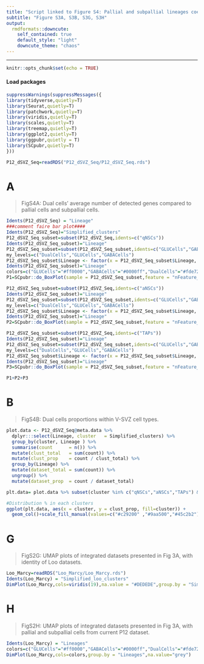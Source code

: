 ---
title: "Script linked to Figure S4: Pallial and subpallial lineages coexist within the dorsal V-SVZ, related to Fig 2 & 3."
subtitle: "Figure S3A, S3B, S3G, S3H"
output:
  rmdformats::downcute:
    self_contained: true
    default_style: "light"
    downcute_theme: "chaos"
---
***

```{r setup, include=FALSE}
knitr::opts_chunk$set(echo = TRUE)
```

#### Load packages

```{r,warning=FALSE, include=T}
suppressWarnings(suppressMessages({
library(tidyverse,quietly=T)
library(Seurat,quietly=T)
library(patchwork,quietly=T)
library(viridis,quietly=T)
library(scales,quietly=T)
library(treemap,quietly=T)
library(ggplot2,quietly=T)
library(ggpubr,quietly = T)
library(SCpubr,quietly=T)
}))
```

```{r,echo=FALSE}
P12_dSVZ_Seq=readRDS("P12_dSVZ_Seq/P12_dSVZ_Seq.rds")
```

# A

> FigS4A: Dual cells' average number of detected genes compared to pallial cells and subpallial cells.

```{r,fig.width=9,fig.height=5,fig.align="center"}
Idents(P12_dSVZ_Seq) = "Lineage"
###comment faire bar plot####
Idents(P12_dSVZ_Seq)="Simplified_clusters"
P12_dSVZ_Seq_subset=subset(P12_dSVZ_Seq,idents=c("qNSCs"))
Idents(P12_dSVZ_Seq_subset)="Lineage"
P12_dSVZ_Seq_subset=subset(P12_dSVZ_Seq_subset,idents=c("GLUCells","GABACells","DualCells"))
my_levels=c("DualCells","GLUCells","GABACells")
P12_dSVZ_Seq_subset$Lineage <- factor(x = P12_dSVZ_Seq_subset$Lineage, levels = my_levels)
Idents(P12_dSVZ_Seq_subset)="Lineage"
colors=c("GLUCells"="#ff0000","GABACells"="#0000ff","DualCells"="#fde725")
P1=SCpubr::do_BoxPlot(sample = P12_dSVZ_Seq_subset,feature = "nFeature_RNA",colors.use =colors,split.by="Lineage")+xlab("qNSCs")+NoLegend()

P12_dSVZ_Seq_subset=subset(P12_dSVZ_Seq,idents=c("aNSCs"))
Idents(P12_dSVZ_Seq_subset)="Lineage"
P12_dSVZ_Seq_subset=subset(P12_dSVZ_Seq_subset,idents=c("GLUCells","GABACells","DualCells"))
my_levels=c("DualCells","GLUCells","GABACells")
P12_dSVZ_Seq_subset$Lineage <- factor(x = P12_dSVZ_Seq_subset$Lineage, levels = my_levels)
Idents(P12_dSVZ_Seq_subset)="Lineage"
P2=SCpubr::do_BoxPlot(sample = P12_dSVZ_Seq_subset,feature = "nFeature_RNA",colors.use =colors,split.by="Lineage")+xlab("aNSCs")+NoLegend()

P12_dSVZ_Seq_subset=subset(P12_dSVZ_Seq,idents=c("TAPs"))
Idents(P12_dSVZ_Seq_subset)="Lineage"
P12_dSVZ_Seq_subset=subset(P12_dSVZ_Seq_subset,idents=c("GLUCells","GABACells","DualCells"))
my_levels=c("DualCells","GLUCells","GABACells")
P12_dSVZ_Seq_subset$Lineage <- factor(x = P12_dSVZ_Seq_subset$Lineage, levels = my_levels)
Idents(P12_dSVZ_Seq_subset)="Lineage"
P3=SCpubr::do_BoxPlot(sample = P12_dSVZ_Seq_subset,feature = "nFeature_RNA",colors.use =colors,split.by="Lineage")+xlab("TAPs")+NoLegend()

P1+P2+P3
```

# B

> FigS4B: Dual cells proportions within V-SVZ cell types.

```{r,message=FALSE,warning=FALSE}
plot.data <- P12_dSVZ_Seq@meta.data %>%
  dplyr:::select(Lineage, cluster   = Simplified_clusters) %>%
  group_by(cluster, Lineage ) %>%
  summarise(count      = n()) %>%
  mutate(clust_total   = sum(count)) %>%
  mutate(clust_prop    = count / clust_total) %>%
  group_by(Lineage) %>%
  mutate(dataset_total = sum(count)) %>%
  ungroup() %>%
  mutate(dataset_prop  = count / dataset_total)

plt.data= plot.data %>% subset(cluster %in% c("qNSCs","aNSCs","TAPs") & Lineage=="DualCells") %>% mutate(cluster = fct_reorder(cluster, -desc(clust_prop)))%>% mutate(across((clust_prop),function(x) x*100))

#Distribution % in each clusters
ggplot(plt.data, aes(x = cluster, y = clust_prop, fill=cluster)) +
  geom_col()+scale_fill_manual(values=c("#c29200" ,"#9aa500","#45c2b2"))+theme_pubr()+NoLegend()
```

# G 

> FigS2G: UMAP plots of integrated datasets presented in Fig 3A, with identity of Loo datasets.

```{r}
Loo_Marcy=readRDS("Loo_Marcy/Loo_Marcy.rds")
Idents(Loo_Marcy) = "Simplified_loo_clusters"
DimPlot(Loo_Marcy,cols=viridis(19),na.value = "#DEDEDE",group.by = "Simplified_loo_clusters")
```

# H 

> FigS2H: UMAP plots of integrated datasets presented in Fig 3A, with pallial and subpallial cells from current P12 dataset.

```{r}
Idents(Loo_Marcy) = "Lineages"
colors=c("GLUCells"="#ff0000","GABACells"="#0000ff","DualCells"="#fde725","NACells"="#DEDEDE")
DimPlot(Loo_Marcy,cols=colors,group.by = "Lineages",na.value="grey")

```
